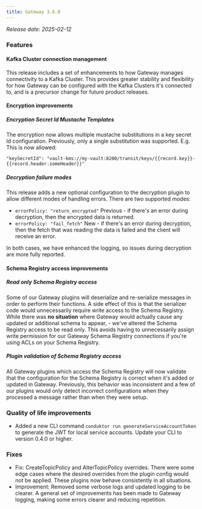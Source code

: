 ```yaml
---
title: Gateway 3.6.0
---
```


*Release date: 2025-02-12*

### Features

#### Kafka Cluster connection management

This release includes a set of enhancements to how Gateway manages connectivity to a Kafka Cluster. This provides greater stability and flexibility for how Gateway can be configured with the Kafka Clusters it's connected to, and is a precursor change for future product releases.

#### Encryption improvements

##### Encryption Secret Id Mustache Templates

The encryption now allows multiple mustache substitutions in a key secret Id configuration. Previously, only a single substitution was supported. E.g. This is now allowed:

`"keySecretId": "vault-kms://my-vault:8200/transit/keys/{{record.key}}-{{record.header.someHeader}}"`


##### Decryption failure modes

This release adds a new optional configuration to the decryption plugin to allow different modes of handling errors. There are two supported modes:

* `errorPolicy: "return_encrypted"` Previous - if there's an error during decryption, then the encrypted data is returned.
* `errorPolicy: "fail_fetch"` New - if there's an error during decryption, then the fetch that was reading the data is failed and the client will receive an error.

In both cases, we have enhanced the logging, so issues during decryption are more fully reported. 

#### Schema Registry access improvements

##### Read only Schema Registry access

Some of our Gateway plugins will deserialize and re-serialize messages in order to perform their functions. A side effect of this is that the serializer code would unnecessarily require write access to the Schema Registry. While there was **no situation** where Gateway would actually cause any updated or additional schema to appear, - we've altered the Schema Registry access to be read only. This avoids having to unnecessarily assign write permission for our Gateway Schema Registry connections if you're using ACLs on your Schema Registry.

##### Plugin validation of Schema Registry access

All Gateway plugins which access the Schema Registry will now validate that the configuration for the Schema Registry is correct when it's added or updated in Gateway. Previously, this behavior was inconsistent and a few of our plugins would only detect incorrect configurations when they processed a message rather than when they were setup.


### Quality of life improvements

- Added a new CLI command `conduktor run generateServiceAccountToken` to generate the JWT for local service accounts. Update your CLI to version 0.4.0 or higher.

### Fixes

- Fix: CreateTopicPolicy and AlterTopicPolicy overrides. There were some edge cases where the desired overrides from the plugin config would not be applied. These plugins now behave consistently in all situations.
- Improvement: Removed some verbose logs and updated logging to be clearer. A general set of improvements has been made to Gateway logging, making some errors clearer and reducing repetition. 